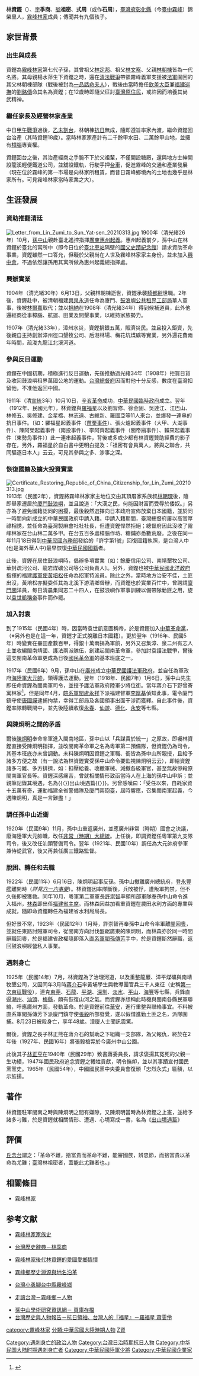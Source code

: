 {{Review|time=2021-10-22T14:55:53+00:00}}
'''林資鏗'''（{{bd|1878年||1925年|8月23日|catIdx=L林}}）、[[表字|字]]'''季商'''、[[號|號]]'''祖密'''、'''式周'''（或作'''石周'''），[[臺灣府|臺灣府]][[彰化縣_(清朝)|彰化縣]]（今[[臺中市|臺中]][[霧峰區|霧峰]]）錦榮里人，[[霧峰林家|霧峰林家]]成員；傳聞共有九個孩子。

== 家世背景 ==
=== 出生與成長 ===
資鏗為[[霧峰林家|霧峰林家]]第七代子孫，其曾祖父[[林定邦|林定邦]]、祖父[[林文察|林文察]]、父親[[林朝棟|林朝棟]]皆為一代名將。其母親楊水萍生下資鏗之時，還在[[清法戰爭|清法戰爭]]帶領霧峰義軍支援被[[法軍|法軍]]圍困的其父林朝棟部隊（戰後被封為[[一品|一品]][[誥命夫人|誥命夫人]]），戰後由當時擔任[[欽差大臣|欽差大臣]]兼[[福建巡撫|福建巡撫]]的[[劉銘傳|劉銘傳]]命其名為資鏗；在12歲時即隨父征討[[臺灣原住民|臺灣原住民]]，或許因而培養其尚武精神。

=== 繼任家長及經營林家產業 ===
中日[[甲午戰爭|甲午戰爭]]過後，[[乙未割台|乙未割台]]，林朝棟[[抗日|抗日]]無成，隨即遵旨率家內渡，繼命資鏗回台治產（其時資鏗18歲）。當時林家家產計有二千餘甲水田、二萬餘甲山地，並擁有[[樟腦|樟腦]]專賣權。

資鏗回台之後，其治產經商之手腕不下於父祖輩，不僅開設糖廠，還與地方士紳開設龍溪輕便鐵道公司，並舖設鐵軌，行駛手押[[台車|台車]]，促進霧峰的交通和產業發展（現在位於霧峰的第一市場是向林家所租賃，而昔日霧峰鄉境內的土地也幾乎是林家所有。可見霧峰林家當時家業之大）。

== 生涯發展 ==
=== 資助推翻清廷 ===
[[File:Letter_from_Lin_Zumi_to_Sun_Yat-sen_20210313.jpg|thumb]]
1900年（清光緒26年）10月，[[孫中山|孫中山]]親赴臺北遙控指揮[[廣東|廣東]][[惠州起義|惠州起義]]。惠州起義前夕，孫中山在林資鏗於臺北的寓所中（即今日位於[[臺北車站|臺北車站]]隔壁的[[國父史蹟紀念館|國父史蹟紀念館]]）請求資助革命事業，資鏗雖然一口答允，但礙於父親尚在人世及霧峰林家家主身份，並未加入[[興中會|興中會]]，不過依然讓孫用其寓所做為惠州起義總指揮處。

=== 興辦實業 ===
1904年（清光緒30年）6月13日，父親林朝棟逝世，資鏗承襲[[騎都尉|騎都尉]]世職。2年後，資鏗赴中，被清朝福建[[興泉永道|興泉永道]]任命為廈門、[[鼓浪嶼公共租界|鼓浪嶼公共租界]][[工部局|工部局]]華人董事，後被[[林爾嘉|林爾嘉]]取代；並以[[捐納|捐納]]在1908年（清光緒34年）得到候補道員，此外他還經商從事樟腦、航運、田業及開墾事業，以維持家族勢力。

1907年（清光緒33年），漳州水災，資鏗捐銀五萬，賑濟災民。並且投入鉅資，先後親自主持創辦漳州徑口墾牧公司、后港林場、梅花坑煤礦等實業，另外還花費兩年時間，疏浚九龍江北溪河道。

=== 參與反日運動 ===
資鏗在中國初期，積極進行反日運動，先後推動過光緒34年（1908年）拒買日貨及收回鼓浪嶼租界萬國公地的運動。[[台灣總督府|台灣總督府]]因而對他十分反感，數度在臺灣扣留他，不准他返回中國。

1911年（清[[宣統|宣統]]3年）10月10日，[[辛亥革命|辛亥革命]]成功，[[中華民國臨時政府|中華民國臨時政府]]成立。翌年（1912年、民國元年），林資鏗與[[羅福星|羅福星]]以及劉習修、徐金固、吳達江、江巴山、林修五、吳修建、金星橋、林志遠、古維新、羅國亞等11人來台，並爆發一連串的抗日事件。〔如：羅福星起義事件（[[苗栗事件|苗栗事件]]）、張火爐起義事件（大甲、大湖事件）、陳阿榮起義事件（南投事件）、李阿齊起義事件（關帝廟事件）、賴來起義事件（東勢角事件）〕此一連串起義事件，背後或多或少都有林資鏗贊助經費的影子存在，另外，羅福星於自白書中更明白提及：「祖密有會員萬人，將與之聯合，共同驅逐日本人」云云，可見其參與之多、涉事之深。

=== 恢復國籍及擴大投資實業 ===
[[File:Certificate_Restoring_Republic_of_China_Citizenship_for_Lin_Zumi_20210313.jpg|thumb]]
1913年（民國2年），資鏗將霧峰林家家主地位交由其頂厝家系族叔[[林獻堂|林朝琛]]後，隨即舉家遷居於[[廈門|廈門]][[鼓浪嶼|鼓浪嶼]]，並且說道：「大漢之民，何能因財富而受辱於倭奴。」另亦為了避免國籍認同的困擾，最後毅然選擇向日本政府宣佈放棄日本國籍，並於同一時間向新成立的中華民國政府申請入籍。申請入籍期間，臺灣總督府屢以高官厚祿相誘，並任命為臺灣製麻會社社社長，但遭資鏗悍然拒絕；總督府因此沒收了霧峰林家在台山林二萬多甲。在台五百多處樟腦作坊、糖鋪亦悉數荒廢。之後在同一年11月18日得到[[中華民國內務部|中華民國內務部]]發給的「許字第1號」回復國籍執照，是台灣人中(也是海外華人中)最早恢復[[中華民國國籍|中華民國國籍]]者。

此後，資鏗在居住鼓浪嶼時，倡辦多項實業〔如：餘慶信用公司、南靖墾牧公司、華封疏河公司、龍岩煤礦公司等公司負責人〕。另外，資鏗也被[[中華民國北洋政府|中華民國北洋政府]]指揮的福建[[護軍使|護軍使]][[黃培松|黃培松]]任命為招軍特派員。除此之外，當時地方治安不佳，土匪出沒，黃培松亦擬委任其為北溪下游清鄉督辦，而資鏗也於實業百忙中，曾聘請[[廈門關|廈門關]]洋員，每日清晨集同志二十四人，在鼓浪嶼作軍事訓練以備帶隊勦匪之用，旋以[[袁世凱稱帝|袁世凱稱帝]]事件而作罷。

=== 加入討袁 ===
到了1915年（民國4年）時，因當時袁世凱意圖稱帝，於是資鏗加入[[中華革命黨|中華革命黨]]，（※另外也是在這一年，資鏗才正式脫離日本國籍）。更於翌年（1916年、民國5年）時變賣在臺田產數百甲，得銀十萬兩捐為軍餉，另外又召集漳、泉二州有志人士並收編閩南靖國、護法兩派隊伍，創建起閩南革命軍，參加討袁護法戰爭，爾後這支閩南革命軍更成為日後[[國民革命軍|國民革命軍]]的基本班底之一。

1917年（民國6年）9月，孫中山在[[廣州|廣州]]成立[[護法運動|中華民國護法軍政府]]，並自任為軍政府[[中華民國大總統|海陸軍大元帥]]，領導護法運動。翌年（1918年、民國7年）1月6日，孫中山先生即任命資鏗為閩南軍司令，並授予護法軍政府陸軍少將位銜。當年蔣介石下野曾寄寓林家<ref>{{Cite web |url=https://ocahtw.files.wordpress.com/2014/09/74-75.pdf |title=鐵石壯士心 林正亨 霧峰林家悲劇英雄，邱秀芷，《僑協雜誌》148期，2014 |access-date=2015-07-30 |archive-date=2016-04-12 |archive-url=https://web.archive.org/web/20160412121601/https://ocahtw.files.wordpress.com/2014/09/74-75.pdf |dead-url=no }}</ref>，但是同年4月，[[皖系軍閥|皖系軍閥]][[盧永祥|盧永祥]]下派福建督軍[[李厚基|李厚基]]偵知此事，電令廈門鎮守使[[唐國謨|唐國謨]]逮捕拘禁，幸得工部局及各國領事出面干涉而獲釋。自此事件後，資鏗率隊轉戰閩中，並先後陸續收復[[永春|永春]]、[[仙遊|仙遊]]、[[德化|德化]]、[[永安市|永安]]等七縣。

=== 與陳炯明之間的矛盾 ===
爾後[[陳炯明|陳炯明]]奉命率軍進入閩南地區，孫中山以「兵謀貴於統一」之原故，即囑林資鏗直接受陳炯明指揮，並改閩南革命軍之名為粵軍第二預備隊，但資鏗仍為司令，其基本班底亦未曾調動。未料陳炯明因資鏗之軍職、銜皆為孫中山所親授，且給予諸多方便之故（有一說法為林資鏗實受孫中山命令要監視陳炯明云云），即給資鏗諸多刁難、多方排擠，如：扣壓給養、收繳軍械、減撤各級軍官，甚至無故慘殺原閩南軍官長等。資鏗深感痛苦，曾就相關情形致函當時人在上海的孫中山申訴；並親筆記錄其境遇，名為{{〈}}出山境遇篇{{〉}}。另曾感嘆曰：「受任以來，自耗家資十五萬有奇，運動福建全省警備隊及廈門兩砲臺，屆時響應，召集閩南軍起義，今遇陳炯明，真是一言難盡！」

=== 調任孫中山近衛 ===
1920年（民國9年）11月，孫中山重返廣州，並應廣州非常（時期）國會之決議，廢海陸軍大元帥職，改任[[非常大總統|非常（時期）大總統]]。上任後，即調資鏗任粵軍第九支隊司令，後又改任汕頭警備司令。翌年（1921年、民國10年）調任為大元帥府參軍兼侍從武官，後又再兼任廣三鐵路監督。

=== 脫困、轉任和去職  ===
1922年（民國11年）6月16日，陳炯明起事反孫。孫中山撤離廣州總統府，登[[永豐艦|永豐艦]]離開時（''詳見[[六一六事變|六一六事變]]''）。林資鏗因率隊斷後，兵敗被俘，遭叛軍拘禁，但不久後即被獲救。同年10月，粵軍第二軍軍長[[許崇智|許崇智]]率領所部軍隊奉孫中山命令進入福州，[[林森|林森]]即出任[[福建省主席|福建省主席]]。而林森因益加看重資鏗在農田水利方面的專業與成就，隨即命資鏗轉任為福建省水利局局長。

但好景不常，1923年（民國12年）1月時，許崇智再奉孫中山命令率軍離[[閩|閩]]回[[粵|粵]]，並就任東路討賊軍司令，從閩南方向討伐盤踞廣東的陳炯明，而林森亦於同一時間辭職回粵，於是福建省政權隨即落入[[直系軍閥|直系軍閥]][[孫傳芳|孫傳芳]]手中，於是資鏗斷然辭職，返回鼓浪嶼經營私人事業。

=== 遇刺身亡 ===
1925年（民國14年）7月，林資鏗為了治理河道，以及重整龍巖、漳平煤礦與南靖牧墾公司，又因同年3月時[[蔣介石|蔣介石]]率黃埔學生與教導團官兵三千人東征（史稱[[第一次東征戰役|第一次東征戰役]]），連克[[東莞|東莞]]、[[石龍|石龍]]、[[平湖|平湖]]、[[深圳|深圳]]、[[淡水街道|淡水]]、[[平山|平山]]、[[海豐|海豐]]等七縣，兵鋒直逼[[潮州|潮州]]、[[汕頭|汕頭]]、[[梅縣|梅縣]]，頗有恢復山河之氣。而資鏗亦想稱此時機與閩南各縣民軍聯絡，呼應廣州方面，發動革命。於是資鏗前往[[華安|華安]]，進行重整與聯絡事宜。不料被直系軍閥孫傳芳下派廈門鎮守使[[張毅_(民國)|張毅]]所部發覺，遂以假借進勦土匪之名，派隊圍捕。8月23日被殺身亡，享年48歲。漳廈人士聞訊震驚。

爾後，資鏗之長子林正熊在蔣介石的幫助之下組織一支部隊，為父報仇，終於在2年後（1927年、民國16年）將張毅槍斃於今廣州中山公園。

此後其子[[林正亨|林正亨]]在1940年（民國29年）致書蔣委員長，請求褒揚其冤死的父親一生功績，1947年國民政府追念資鏗之犧牲貢獻，明令撫卹，並以其事蹟宣付國民黨黨史。1965年（民國54年），中國國民黨中央委員會復頒「忠烈永式」匾額，以示旌揚。

== 著作 ==
林資鏗駐軍閩南之時與陳炯明之間有嫌隙，又陳炯明當時為林資鏗之上憲，並給予諸多刁難，於是資鏗就相關情形、遭遇、心境寫成一書，名為《[[出山境遇篇|出山境遇篇]]》

== 評價 ==
[[丘念台|丘念台]]謂之：「革命不難，捨富貴而革命不難，能審國族，辨忠節，而捨富貴以革命為尤難；臺灣林祖密者，蓋能此尤難者也。」

==相關條目==
*[[霧峰林家|霧峰林家]]

==参考文献==
<div class="references-small">
<references />
</div>
*[http://members.tripod.com/fido_universe/LinFamily/LinFamily2.htm 霧峰林家家族史] {{Wayback|url=http://members.tripod.com/fido_universe/LinFamily/LinFamily2.htm |date=20200220052321 }} 

*[http://nrch.cca.gov.tw/ccahome/website/site20/contents/008/cca220003-li-wpkbhisdict001531-0478-u.xml 台灣歷史辭典－林季商]{{dead link|date=2018年3月 |bot=InternetArchiveBot |fix-attempted=yes }}

*[http://president.ma/archive/index.php?t-1430.html 霧峰林家後代林資鏗的愛國愛鄉情懷]{{Dead link|date=2018年7月 |bot=InternetArchiveBot |fix-attempted=no }}

*[https://web.archive.org/web/20160304224709/http://www.lib.cyut.edu.tw/act/lact/tablet/pdf/wufeng.pdf 霧峰鄉歷史淵源與地名沿革]

*[http://readtw.ncl.edu.tw/readtw/County/content.jsp?type=6&city=1000618&cityxmlid=0000004179&CityName1=%E8%87%BA%E4%B8%AD%E7%B8%A3&CityName2=%E9%9C%A7%E5%B3%B0%E9%84%89 台灣小勇腳台中縣霧峰鄉]{{dead link|date=2018年3月 |bot=InternetArchiveBot |fix-attempted=yes }} 

*[https://web.archive.org/web/20111201230336/http://www.tchcc.gov.tw/wrt/wufung/e_23.htm 走讀台灣－霧峰鄉－人物]

*[http://209.85.175.104/search?q=cache:sCDAryIhCAgJ:yatsen.gov.tw/content.php%3Fcid%3DS01_05_04+%E8%B3%87%E9%8F%97+%E5%8F%B0%E7%81%A3%E6%8A%97%E6%97%A5&hl=zh-TW&ct=clnk&cd=2&gl=tw  孫中山學術研究資訊網－ 頁庫存檔]{{dead link|date=2018年3月 |bot=InternetArchiveBot |fix-attempted=yes }} 
*[http://www2.thu.edu.tw/~geexcell/bbs_view.php?id=105 台灣歷史與人物報告－抗日領袖、台灣人的『福星』－羅福星  蕭雯伶]

{{霧峰林家}}
{{Serial|前任|[[林朝棟|林朝棟]]|[[霧峰林家|霧峰林家]]<br>家長|後任|[[林獻堂|林朝琛]]}}  

{{DEFAULTSORT:L}}
[[category:霧峰林家|category:霧峰林家]]
[[分類:中華民國大陸時期人物|分類:中華民國大陸時期人物]]
[[分類:林姓|Z資]]
[[Category:遇刺身亡的政治人物|Category:遇刺身亡的政治人物]]
[[Category:台灣日治時期抗日人物|Category:台灣日治時期抗日人物]]
[[Category:中华民国大陆时期遇刺身亡者|Category:中华民国大陆时期遇刺身亡者]]
[[Category:中華民國陸軍少將|Category:中華民國陸軍少將]]
[[Category:中華民國企業家|Category:中華民國企業家]]